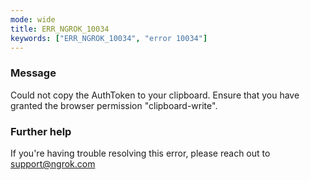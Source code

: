 ```yaml
---
mode: wide
title: ERR_NGROK_10034
keywords: ["ERR_NGROK_10034", "error 10034"]
---
```



### Message

Could not copy the AuthToken to your clipboard. Ensure that you have granted the browser permission "clipboard-write".

<ErrorDetails />

### Further help

If you're having trouble resolving this error, please reach out to [support@ngrok.com](mailto:support@ngrok.com?subject=Help%20with%20ERR_NGROK_10034)
